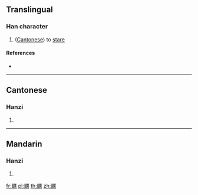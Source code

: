 {{character info/new}}
==Translingual==

===Han character===
{{Han char|rn=109|rad=目|as=15|sn=20|four=|canj=BUMTB}}

# ([[Cantonese]]) to [[stare]]

====References====
* {{Han ref|kx=0820.231|hdz=42519.141|uh=77CB|ud=30667}}

----

==Cantonese==

===Hanzi===
{{yue-hanzi|jyut=|y=lai6}}

# {{defn|lang=yue|sort=目15}}

----

==Mandarin==

===Hanzi===
{{cmn-hanzi|pin=[[lì]] ([[li4]])|wg=li<sup>4</sup>}}

# {{defn|lang=cmn|sort=目15}}

[[fr:矋]]
[[pl:矋]]
[[th:矋]]
[[zh:矋]]